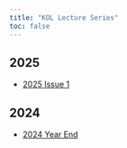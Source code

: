 ```yaml
---
title: "KOL Lecture Series"
toc: false
---
```


## 2025

- [2025 Issue 1](./../files/newsletter/BSWG_Newsletter_2025_Issue_1.pdf)

## 2024

- [2024 Year End](./../files/newsletter/BSWG_Newsletter_2024_Issue_2_Year_End.pdf)
